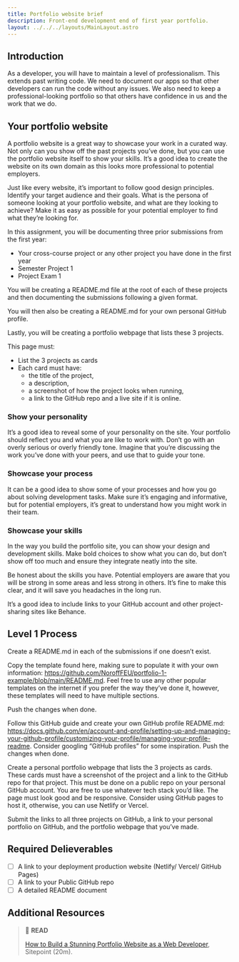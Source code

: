 ```yaml
---
title: Portfolio website brief
description: Front-end development end of first year portfolio.
layout: ../../../layouts/MainLayout.astro
---
```


## Introduction

As a developer, you will have to maintain a level of professionalism. This extends past writing code. We need to document our apps so that other developers can run the code without any issues. We also need to keep a professional-looking portfolio so that others have confidence in us and the work that we do.

## Your portfolio website

A portfolio website is a great way to showcase your work in a curated way. Not only can you show off the past projects you’ve done, but you can use the portfolio website itself to show your skills. It’s a good idea to create the website on its own domain as this looks more professional to potential employers.

Just like every website, it’s important to follow good design principles. Identify your target audience and their goals. What is the persona of someone looking at your portfolio website, and what are they looking to achieve? Make it as easy as possible for your potential employer to find what they’re looking for.

In this assignment, you will be documenting three prior submissions from the first year:

- Your cross-course project or any other project you have done in the first year
- Semester Project 1
- Project Exam 1

You will be creating a README.md file at the root of each of these projects and then documenting the submissions following a given format.

You will then also be creating a README.md for your own personal GitHub profile.

Lastly, you will be creating a portfolio webpage that lists these 3 projects.

This page must:

- List the 3 projects as cards
- Each card must have:
  - the title of the project,
  - a description,
  - a screenshot of how the project looks when running,
  - a link to the GitHub repo and a live site if it is online.

### Show your personality

It’s a good idea to reveal some of your personality on the site. Your portfolio should reflect you and what you are like to work with. Don’t go with an overly serious or overly friendly tone. Imagine that you’re discussing the work you’ve done with your peers, and use that to guide your tone.

### Showcase your process

It can be a good idea to show some of your processes and how you go about solving development tasks. Make sure it’s engaging and informative, but for potential employers, it’s great to understand how you might work in their team.

### Showcase your skills

In the way you build the portfolio site, you can show your design and development skills. Make bold choices to show what you can do, but don’t show off too much and ensure they integrate neatly into the site.

Be honest about the skills you have. Potential employers are aware that you will be strong in some areas and less strong in others. It’s fine to make this clear, and it will save you headaches in the long run.

It’s a good idea to include links to your GitHub account and other project-sharing sites like Behance.

## Level 1 Process

Create a README.md in each of the submissions if one doesn’t exist.

Copy the template found here, making sure to populate it with your own information: https://github.com/NoroffFEU/portfolio-1-example/blob/main/README.md. Feel free to use any other popular templates on the internet if you prefer the way they’ve done it, however, these templates will need to have multiple sections.

Push the changes when done.

Follow this GitHub guide and create your own GitHub profile README.md: https://docs.github.com/en/account-and-profile/setting-up-and-managing-your-github-profile/customizing-your-profile/managing-your-profile-readme. Consider googling “GitHub profiles” for some inspiration.
Push the changes when done.

Create a personal portfolio webpage that lists the 3 projects as cards. These cards must have a screenshot of the project and a link to the GitHub repo for that project. This must be done on a public repo on your personal GitHub account. You are free to use whatever tech stack you’d like. The page must look good and be responsive. Consider using GitHub pages to host it, otherwise, you can use Netlify or Vercel.

Submit the links to all three projects on GitHub, a link to your personal portfolio on GitHub, and the portfolio webpage that you’ve made.

## Required Delieverables

- [ ] A link to your deployment production website (Netlify/ Vercel/ GitHub Pages)
- [ ] A link to your Public GitHub repo
- [ ] A detailed README document

## Additional Resources

> 📖 **READ**
>
> [How to Build a Stunning Portfolio Website as a Web Developer](https://www.sitepoint.com/how-to-build-a-stunning-portfolio-website-as-a-web-developer/), Sitepoint (20m).
